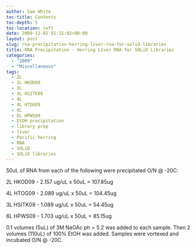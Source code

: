 ```yaml
---
author: Sam White
toc-title: Contents
toc-depth: 5
toc-location: left
date: 2009-12-02 01:15:02+00:00
layout: post
slug: rna-precipitation-herring-liver-rna-for-solid-libraries
title: RNA Precipitation - Herring Liver RNA for SOLiD Libraries
categories:
  - "2009"
  - "Miscellaneous"
tags:
  - 2L
  - 2L HKOD09
  - 3L
  - 3L HSITK09
  - 4L
  - 4L HTOG09
  - 6L
  - 6L HPWS09
  - EtOH precipitation
  - library prep
  - liver
  - Pacific herring
  - RNA
  - SOLiD
  - SOLiD libraries
---
```


50uL of RNA from each of the following were precipitated O/N @ -20C:

2L HKOD09 - 2.157 ug/uL x 50uL = 107.85ug

4L HTOG09 - 2.089 ug/uL x 50uL = 104.45ug

3L HSITK09 - 1.089 ug/uL x 50uL = 54.45ug

6L HPWS09 - 1.703 ug/uL x 50uL = 85.15ug

0.1 volumes (5uL) of 3M NaOAc ph = 5.2 was added to each sample. Then 2 volumes (110uL) of 100% EtOH was added. Samples were vortexed and incubated O/N @ -20C.
